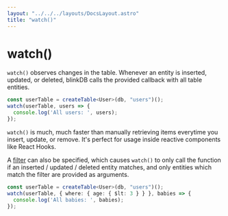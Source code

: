 ```yaml
---
layout: "../../../layouts/DocsLayout.astro"
title: "watch()"
---
```


# watch()

`watch()` observes changes in the table.
Whenever an entity is inserted, updated, or deleted, blinkDB calls the provided callback
with all table entities.

```ts
const userTable = createTable<User>(db, "users")();
watch(userTable, users => {
  console.log('All users: ', users);
});
```

`watch()` is much, much faster than manually retrieving items everytime you insert, update, or remove. It's perfect for
usage inside reactive components like React Hooks.

A [filter](/docs/filters) can also be specified, which causes `watch()` to only call the function
if an inserted / updated / deleted entity matches, and only entities which match the filter
are provided as arguments.

```ts
const userTable = createTable<User>(db, "users")();
watch(userTable, { where: { age: { $lt: 3 } } }, babies => {
  console.log('All babies: ', babies);
});
```